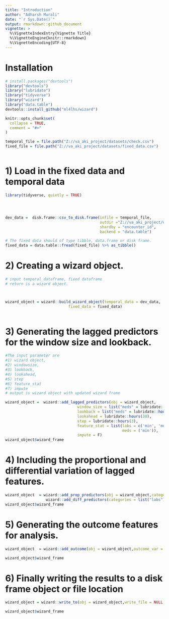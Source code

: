 ---
title: "Introduction"
author: "Adharsh Murali"
date: "`r Sys.Date()`"
output: rmarkdown::github_document
vignette: >
  %\VignetteIndexEntry{Vignette Title}
  %\VignetteEngine{knitr::rmarkdown}
  %\VignetteEncoding{UTF-8}
---

# Installation

```{r eval=FALSE}

# install.packages("devtools")
library("devtools")
library("lubridate")
library("tidyverse")
library("wizard")
library("data.table")
devtools::install_github("ml4lhs/wizard")
```


```{r setup, include = FALSE}
knitr::opts_chunk$set(
  collapse = TRUE,
  comment = "#>"
)

temporal_file = file.path("Z://va_aki_project/datasets/check.csv")
fixed_file = file.path("Z://va_aki_project/datasets/fixed_data.csv")



```

# 1) Load in the fixed data and temporal data

```{r}
library(tidyverse, quietly = TRUE)




dev_data =  disk.frame::csv_to_disk.frame(infile = temporal_file,                                      
                                          outdir ="Z://va_aki_project/datasets/tmp",
                                          shardby = "encounter_id",
                                          backend = "data.table")

# The fixed data should of type tibble, data.frame or disk frame.
fixed_data = data.table::fread(fixed_file) %>% as_tibble()

```

# 2) Creating a wizard object. 

```{r}
# input temporal_dataframe, fixed dataframe 
# return is a wizard object.



wizard_object = wizard::build_wizard_object(temporal_data = dev_data,
                            fixed_data = fixed_data) 
 
```

# 3) Generating the lagged predictors for the window size and lookback.

```{r}
#The input parameter are 
#1) wizard object,
#2) windowsize, 
#3) lookback,
#4) lookahead,
#5) step
#6) feature_stat
#7) impute 
# output is wizard object with updated wizard frame

wizard_object =  wizard::add_lagged_predictors(obj = wizard_object,
                                window_size = list("meds" = lubridate::hours(6),"labs" = lubridate::hours(6)),
                                lookback = list("meds" = lubridate::hours(6), labs = lubridate::hours(48)),
                                lookahead = lubridate::hours(30),
                                step = lubridate::hours(3),
                                feature_stat = list(labs = c('min', 'mean', 'max'),
                                                    meds = ('min')),
                                impute = F)
wizard_object$wizard_frame                
```

# 4) Including the proportional and differential variation of lagged features.

```{r}
wizard_object  = wizard::add_prop_predictors(obj = wizard_object,categories = list("labs")) %>%
                  wizard::add_diff_predictors(categories = list("labs"))
wizard_object$wizard_frame
```

# 5) Generating the outcome features for analysis.

```{r}

wizard_object  = wizard::add_outcome(obj = wizard_object,outcome_var = "SBP",outcome_stat = list("mean")) 

wizard_object$wizard_frame
```

# 6) Finally writing the results to a disk frame object or file location

```{r}

wizard_object = wizard::write_to(obj = wizard_object,write_file = NULL,most_recent = T)

wizard_object$wizard_frame
```

